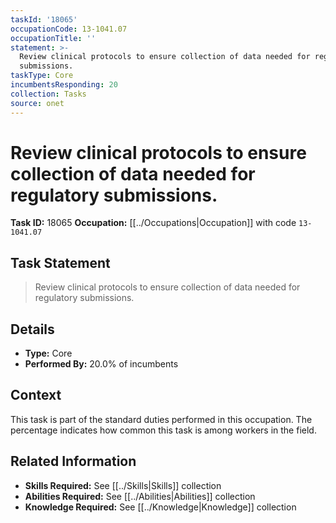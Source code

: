 ```yaml
---
taskId: '18065'
occupationCode: 13-1041.07
occupationTitle: ''
statement: >-
  Review clinical protocols to ensure collection of data needed for regulatory
  submissions.
taskType: Core
incumbentsResponding: 20
collection: Tasks
source: onet
---
```

# Review clinical protocols to ensure collection of data needed for regulatory submissions.

**Task ID:** 18065
**Occupation:** [[../Occupations|Occupation]] with code `13-1041.07`

## Task Statement

> Review clinical protocols to ensure collection of data needed for regulatory submissions.

## Details

- **Type:** Core
- **Performed By:** 20.0% of incumbents

## Context

This task is part of the standard duties performed in this occupation. The percentage indicates how common this task is among workers in the field.

## Related Information

- **Skills Required:** See [[../Skills|Skills]] collection
- **Abilities Required:** See [[../Abilities|Abilities]] collection
- **Knowledge Required:** See [[../Knowledge|Knowledge]] collection
